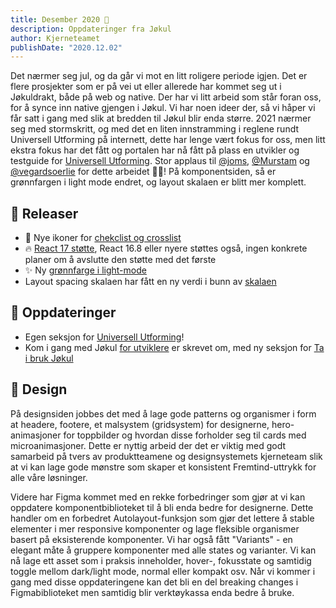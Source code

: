 ```yaml
---
title: Desember 2020 🤶
description: Oppdateringer fra Jøkul
author: Kjerneteamet
publishDate: "2020.12.02"
---
```


Det nærmer seg jul, og da går vi mot en litt roligere periode igjen. Det er flere prosjekter som er på vei ut eller allerede har kommet seg ut i Jøkuldrakt, både på web og native. Der har vi litt arbeid som står foran oss, for å synce inn native gjengen i Jøkul. Vi har noen ideer der, så vi håper vi får satt i gang med slik at bredden til Jøkul blir enda større. 2021 nærmer seg med stormskritt, og med det en liten innstramming i reglene rundt Universell Utforming på internett, dette har lenge vært fokus for oss, men litt ekstra fokus har det fått og portalen har nå fått på plass en utvikler og testguide for [Universell Utforming](/universell-utforming). Stor applaus til [@joms](https://github.com/joms), [@Murstam](https://github.com/murstam) og [@vegardsoerlie](https://github.com/vegardsoerlie) for dette arbeidet 👏👏! På komponentsiden, så er grønnfargen i light mode endret, og layout skalaen er blitt mer komplett.

## 🌱 Releaser

-   💅 Nye ikoner for [chekclist og crosslist](https://github.com/fremtind/jokul/pull/1649)
-   🔥 [React 17 støtte](https://github.com/fremtind/jokul/pull/1628), React 16.8 eller nyere støttes også, ingen konkrete planer om å avslutte den støtte med det første
-   ✨ Ny [grønnfarge i light-mode](https://github.com/fremtind/jokul/pull/1614)
-   Layout spacing skalaen har fått en ny verdi i bunn av [skalaen](https://github.com/fremtind/jokul/pull/1615)

## 📰 Oppdateringer

-   Egen seksjon for [Universell Utforming](/universell-utforming)!
-   Kom i gang med Jøkul [for utviklere](/guider/utvikling) er skrevet om, med ny seksjon for [Ta i bruk Jøkul](/kom-i-gang/bygg)

## 🎈 Design

På designsiden jobbes det med å lage gode patterns og organismer i form at headere, footere, et malsystem (gridsystem) for designerne, hero-animasjoner for toppbilder og hvordan disse forholder seg til cards med microanimasjoner. Dette er nyttig arbeid der det er viktig med godt samarbeid på tvers av produktteamene og designsystemets kjerneteam slik at vi kan lage gode mønstre som skaper et konsistent Fremtind-uttrykk for alle våre løsninger.

Videre har Figma kommet med en rekke forbedringer som gjør at vi kan oppdatere komponentbiblioteket til å bli enda bedre for designerne. Dette handler om en forbedret Autolayout-funksjon som gjør det lettere å stable elementer i mer responsive komponenter og lage fleksible organismer basert på eksisterende komponenter.
Vi har også fått "Variants" - en elegant måte å gruppere komponenter med alle states og varianter. Vi kan nå lage ett asset som i praksis inneholder, hover-, fokusstate og samtidig toggle mellom dark/light mode, normal eller kompakt osv. Når vi kommer i gang med disse oppdateringene kan det bli en del breaking changes i Figmabiblioteket men samtidig blir verktøykassa enda bedre å bruke.

